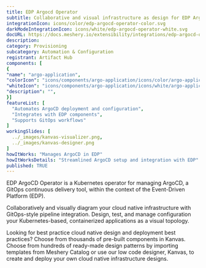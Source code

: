 ```yaml
---
title: EDP Argocd Operator
subtitle: Collaborative and visual infrastructure as design for EDP Argocd Operator
integrationIcon: icons/color/edp-argocd-operator-color.svg
darkModeIntegrationIcon: icons/white/edp-argocd-operator-white.svg
docURL: https://docs.meshery.io/extensibility/integrations/edp-argocd-operator
description: 
category: Provisioning
subcategory: Automation & Configuration
registrant: Artifact Hub
components: [
{
"name": "argo-application",
"colorIcon": "icons/components/argo-application/icons/color/argo-application-color.svg",
"whiteIcon": "icons/components/argo-application/icons/white/argo-application-white.svg",
"description": "",
}]
featureList: [
  "Automates ArgoCD deployment and configuration",
  "Integrates with EDP components",
  "Supports GitOps workflows"
]
workingSlides: [
  ../_images/kanvas-visualizer.png,
  ../_images/kanvas-designer.png
]
howItWorks: "Manages ArgoCD in EDP"
howItWorksDetails: "Streamlined ArgoCD setup and integration with EDP"
published: TRUE
---
```

<p>
EDP ArgoCD Operator is a Kubernetes operator for managing ArgoCD, a GitOps continuous delivery tool, within the context of the Event-Driven Platform (EDP).
</p>
<p>
    Collaboratively and visually diagram your cloud native infrastructure with GitOps-style pipeline integration. Design, test, and manage configuration your Kubernetes-based, containerized applications as a visual topology.
</p>
<p>
    Looking for best practice cloud native design and deployment best practices? Choose from thousands of pre-built components in Kanvas. Choose from hundreds of ready-made design patterns by importing templates from Meshery Catalog or use our low code designer, Kanvas, to create and deploy your own cloud native infrastructure designs.
</p>

